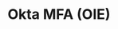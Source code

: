 ---
title: Okta MFA (OIE) 
id: okta-oie-mfa
description: ''
slug: /aokta-oie-mfa 
keywords: 
 - faq
 - help
pagination_next: null
pagination_prev: null
last_update: 
   date: 03/29/2023
   author: Patricia McPhee
draft: false
doc_type: how-to
displayed_sidebar: secureWorkforceSidebar
---